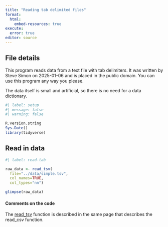 ```yaml
---
title: "Reading tab delimited files"
format: 
  html:
    embed-resources: true
execute: 
  error: true
editor: source
---
```


## File details

This program reads data from a text file with tab delimiters. It was written by Steve Simon on 2025-01-06 and is placed in the public domain. You can use this program any way you please.

The data itself is small and artificial, so there is no need for a data dictionary.

```r
#| label: setup
#| message: false
#| warning: false

R.version.string
Sys.Date()
library(tidyverse)
```

## Read in data

```r
#| label: read-tab

raw_data <- read_tsv(
  file="../data/simple.tsv",
  col_names=TRUE,
  col_types="nn")

glimpse(raw_data)
```

#### Comments on the code

The [read_tsv][ref01] function is described in the same page that describes the read_csv function.

[ref01]: https://readr.tidyverse.org/reference/read_delim.html
